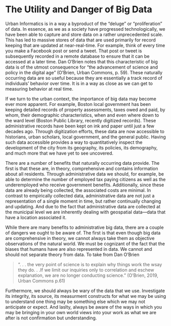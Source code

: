 # The Utility and Danger of Big Data

Urban Informatics is in a way a  byproduct of the "deluge" or "proliferation" of data. In essence, as we as a society have progressed technologically, we have been able to capture and store data on a rather unprecedented scale. This has led to massive stores of data that are used primarily for record keeping that are updated at near-real-time. For example, think of every time you make a Facebook post or send a tweet. That post or tweet is subsequently recorded in a remote database to ensure that it can be accessed at a later time. Dan O'Brien notes that this characteristic of big data is of the utmost consequence for "the advancement of science and policy in the digital age" (O'Brien, Urban Commons, p. 59). These naturally occurring data are so useful because they are essentially a track record of individuals' behavior over time. It is in a way as close as we can get to measuring behavior at real time. 

If we turn to the urban context, the importance of big data may become ever more apparent. For example, Boston local government has been keeping detailed records of property assessments, taxes owed and paid, by whom, their demographic characteristics, when and even where down to the ward level (Boston Public Library, recently digitized records). These administrative records have been kept on ink and paper until just a few decades ago. Through digitization efforts, these data are now accessible to historians, urban scholars, local government, and the general public. Having such data accessible provides a way to quantitatively inspect the development of the city from its geography, its policies, its demography, and much more that we have yet to see uncovered. 

There are a number of benefits that naturally occurring data provide. The first is that these are, in theory, comprehensive and contains information about all residents. Through administrative data we should, for example,  be able to determine the number of employed tax paying citizens as well as the underemployed who receive government benefits. Additionally, since these data are already being collected, the associated costs are minimal. In contrast to empirically collected data, administrative data are not just a representation of a single moment in time, but rather continually changing and updating. And due to the fact that administrative data are collected at the municipal level we are inherently dealing with geospatial data—data that have a location associated it. 

While there are many benefits to administrative big data, there are a couple of dangers we ought to be aware of. The first is that even though big data are comprehensive in theory, we cannot always take them as objective observations of the natural world. We must be cognizant of the fact that the biases that humans have are also represented in data. We cannot and should not separate theory from data. To take from Dan O'Brien

> ". . . the very point of science is to explain why things work the wsay they do. . .If we limit our inquiries only to correlation and eschew explanation, we are no longer conducting science." (O'Brien, 2019, Urban Commons p.61)

Furthermore, we should always be wary of the data that we use. Investigate its integrity, its source, its measurment constructs for what we may be using to understand one thing may be something else which we may not anticipate or expect. And laslty, always be aware of the ways in which you may be bringing in your own world views into your work as what we are after is not confirmation but understanding. 